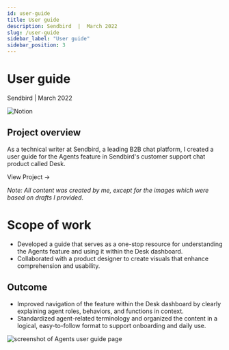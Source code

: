 ```yaml
---
id: user-guide
title: User guide
description: Sendbird  |  March 2022
slug: /user-guide
sidebar_label: "User guide"
sidebar_position: 3
---
```



# User guide

Sendbird | March 2022

![Notion](https://img.shields.io/badge/Notion-000000?style=for-the-badge&logo=notion&logoColor=white)

## Project overview

As a technical writer at Sendbird, a leading B2B chat platform, I created a user guide for the Agents feature in Sendbird's customer support chat product called Desk.

<InteractiveButton url="https://www.notion.so/Agents-b56e36237e0e42bebc39aa9d173e1da6">
	View Project →
</InteractiveButton>

_Note: All content was created by me, except for the images which were based on drafts I provided._

# Scope of work

- Developed a guide that serves as a one-stop resource for understanding the Agents feature and using it within the Desk dashboard.
- Collaborated with a product designer to create visuals that enhance comprehension and usability.

## Outcome

- Improved navigation of the feature within the Desk dashboard by clearly explaining agent roles, behaviors, and functions in context.
- Standardized agent-related terminology and organized the content in a logical, easy-to-follow format to support onboarding and daily use.

![screenshot of Agents user guide page](./img/agents-user-guide.png)
